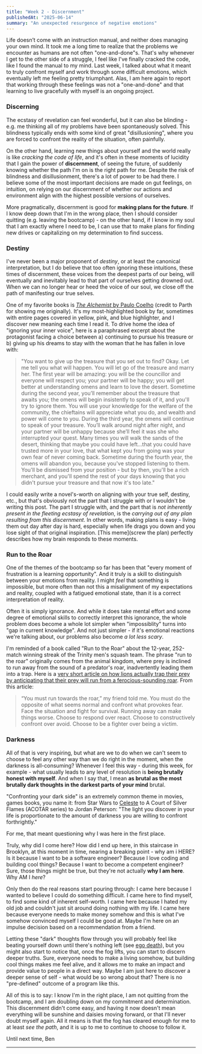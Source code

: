 ```yaml
---
title: "Week 2 - Discernment"
publishedAt: "2025-06-14"
summary: "An unexpected resurgence of negative emotions"
---
```


Life doesn’t come with an instruction manual, and neither does managing your own mind. It took me a long time to realize that the problems we encounter as humans are not often "one-and-done"s. That's why whenever I get to the other side of a struggle, I feel like I've finally cracked the code, like I found the manual to my mind. Last week, I talked about what it meant to truly confront myself and work through some difficult emotions, which eventually left me feeling pretty triumphant. Alas, I am here again to report that working through these feelings was not a "one-and-done" and that learning to live gracefully with myself is an ongoing project.

### Discerning

The ecstasy of revelation can feel wonderful, but it can also be blinding - e.g. me thinking all of my problems have been spontaneously solved. This blindness typically ends with some kind of great "disillusioning", where you are forced to confront the reality of the situation, often painfully.

On the other hand, learning new things about yourself and the world really is like _cracking the code of life_, and it's often in these moments of lucidity that I gain the power of **discernment**, of seeing the future, of suddenly knowing whether the path I'm on is the right path for me. Despite the risk of blindness and disillusionment, there's a lot of power to be had there. I believe some of the most important decisions are made on gut feelings, on intuition, on relying on our discernment of whether our actions and environment align with the highest possible versions of ourselves.

More pragmatically, discernment is good for **making plans for the future**. If I know deep down that I'm in the wrong place, then I should consider quitting (e.g. leaving the bootcamp) - on the other hand, if I know in my soul that I am exactly where I need to be, I can use that to make plans for finding new drives or capitalizing on my determination to find success.

### Destiny

I've never been a major proponent of _destiny_, or at least the canonical interpretation, but I do believe that too often ignoring these intuitions, these times of discernment, these voices from the deepest parts of our being, will eventually and inevitably lead to that part of ourselves getting drowned out. When we can no longer hear or heed the voice of our soul, we close off the path of manifesting our true selves.

One of my favorite books is [_The Alchemist_ by Paulo Coelho](https://www.elizabethrider.com/why-everyone-should-read-the-alchemist/) (credit to Parth for showing me originally). It's my most-highlighted book by far, sometimes with entire pages covered in yellow, pink, and blue highlighter, and I discover new meaning each time I read it. To drive home the idea of "ignoring your inner voice", here is a paraphrased excerpt about the protagonist facing a choice between a) continuing to pursue his treasure or b) giving up his dreams to stay with the woman that he has fallen in love with:

> "You want to give up the treasure that you set out to find? Okay. Let me tell you what will happen. You will let go of the treasure and marry her. The first year will be amazing: you will be the councillor and everyone will respect you; your partner will be happy; you will get better at understanding omens and learn to love the desert. Sometime during the second year, you’ll remember about the treasure that awaits you; the omens will begin insistently to speak of it, and you'll try to ignore them. You will use your knowledge for the welfare of the community, the chieftains will appreciate what you do, and wealth and power will come to you. During the third year, the omens will continue to speak of your treasure. You’ll walk around night after
> night, and your partner will be unhappy because she’ll feel it
> was she who interrupted your quest. Many times you will walk the sands of the desert, thinking that maybe you could have left...that you could have trusted more in your love, that what kept you from going was your own fear of never coming back. Sometime during the fourth year, the omens will abandon you, because you've stopped listening to them. You'll be dismissed from your position - but by then, you'll be a rich merchant, and you'll spend the rest of your days knowing that you didn't pursue your treasure and that now it's too late."

I could easily write a novel's-worth on aligning with your true self, destiny, etc., but that's obviously not the part that I struggle with or I wouldn't be writing this post. The part I struggle with, and the part that is _not inherently present in the fleeting ecstasy of revelation_, is the _carrying out of any plan resulting from this discernment_. In other words, making plans is easy - living them out day after day is hard, especially when life drags you down and you lose sight of that original inspiration. [This meme](screw the plan) perfectly describes how my brain responds to these moments.

### Run to the Roar

One of the themes of the bootcamp so far has been that "every moment of frustration is a learning opportunity". And it truly is a skill to distinguish between your emotions from reality. I might _feel_ that something is impossible, but more often than not this a misalignment of my expectations and reality, coupled with a fatigued emotional state, than it is a correct interpretation of reality.

Often it is simply ignorance. And while it does take mental effort and some degree of emotional skills to correctly interpret this ignorance, the whole problem does become a whole lot simpler when "impossiblity" turns into "gap in current knowledge". And not just simpler - if it's emotional reactions we're talking about, our problems also become _a lot less scary_.

I'm reminded of a book called "Run to the Roar" about the 12-year, 252-match winning streak of the Trinity men's squash team. The phrase "run to the roar" originally comes from the animal kingdom, where prey is inclined to run away from the sound of a predator's roar, inadvertently leading them into a trap. Here is a [very short article on how lions actually trap their prey by anticipating that their prey will run from a ferocious-sounding roar](). From this article:

> “You must run towards the roar,” my friend told me. You must do the opposite of what seems normal and confront what provokes fear. Face the situation and fight for survival. Running away can make things worse. Choose to respond over react. Choose to constructively confront over avoid. Choose to be a fighter over being a victim.

### Darkness

All of that is very inspiring, but what are we to do when we can't seem to choose to feel any other way than we do right in the moment, when the darkness is all-consuming? Whenever I feel this way - during this week, for example - what usually leads to any level of resolution is **being brutally honest with myself**. And when I say that, I mean **as brutal as the most brutally dark thoughts in the darkest parts of your mind** brutal.

"Confronting your dark side" is an extremely common theme in movies, games books, you name it: from Star Wars to [Celeste](https://www.youtube.com/watch?v=JSFkpr_psJs) to A Court of Silver Flames (ACOTAR series) to Jordan Peterson: "The light you discover in your life is proportionate to the amount of darkness you are willing to confront forthrightly."

For me, that meant questioning why I was here in the first place.

Truly, why did I come here? How did I end up here, in this staircase in Brooklyn, at this moment in time, nearing a breaking point - why am i HERE? Is it because I want to be a software engineer? Because I love coding and building cool things? Because I want to become a competent engineer? Sure, those things might be true, but they're not actually **why I am here**. Why AM I _here_?

Only then do the real reasons start pouring through: I came here because I wanted to believe I could do something difficult. I came here to find myself, to find some kind of inherent self-worth. I came here because I hated my old job and couldn't just sit around doing nothing with my life. I came here because everyone needs to make money somehow and this is what I've somehow convinced myself I could be good at. Maybe I'm here on an impulse decision based on a recommendation from a friend.

Letting these "dark" thoughts flow through you will probably feel like beating yourself down until there's nothing left (see [ego death](https://en.wikipedia.org/wiki/Ego_death)), but you might also start to notice that, once the fog lifts, you can start to discern deeper truths. Sure, everyone needs to make a living somehow, but building cool things makes me feel alive, and it allows me to make an impact and provide value to people in a direct way. Maybe I am just here to discover a deeper sense of self - what would be so wrong about that? There is no "pre-defined" outcome of a program like this.

All of this is to say: I know I'm in the right place, I am not quitting from the bootcamp, and I am doubling down on my commitment and determination. This discernment didn't come easy, and having it now doesn't mean everything will be sunshine and daisies moving forward, or that I'll never doubt myself again. All it means is that the fog has cleared enough for me to at least _see the path_, and it is up to me to continue to choose to follow it.

Until next time,
Ben

---
